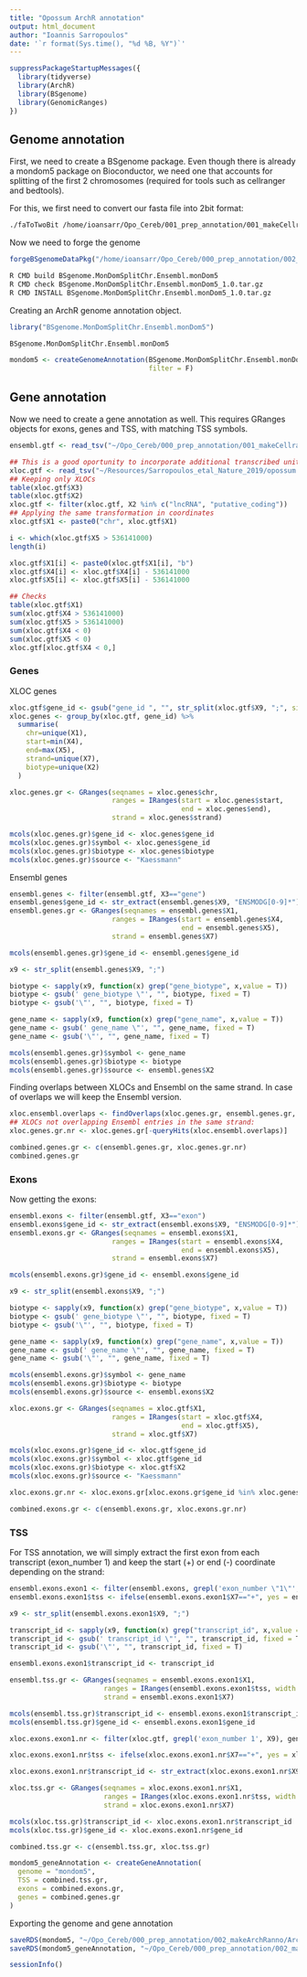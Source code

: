 ```yaml
---
title: "Opossum ArchR annotation"
output: html_document
author: "Ioannis Sarropoulos"
date: '`r format(Sys.time(), "%d %B, %Y")`'
---
```


```r
suppressPackageStartupMessages({
  library(tidyverse)
  library(ArchR)
  library(BSgenome)
  library(GenomicRanges)
})
```

## Genome annotation

First, we need to create a BSgenome package. Even though there is already a mondom5 package on Bioconductor, we need one that accounts for splitting of the first 2 chromosomes (required for tools such as cellranger and bedtools).

For this, we first need to convert our fasta file into 2bit format:

```bash
./faToTwoBit /home/ioansarr/Opo_Cereb/001_prep_annotation/001_makeCellranger/monDom5_splitChr/fasta/genome.fa monDom5_splitChr.2bit
```

Now we need to forge the genome

```r
forgeBSgenomeDataPkg("/home/ioansarr/Opo_Cereb/000_prep_annotation/002_makeArchRanno/monDom5_splitChr_seed")
```

```bash
R CMD build BSgenome.MonDomSplitChr.Ensembl.monDom5
R CMD check BSgenome.MonDomSplitChr.Ensembl.monDom5_1.0.tar.gz
R CMD INSTALL BSgenome.MonDomSplitChr.Ensembl.monDom5_1.0.tar.gz
```

Creating an ArchR genome annotation object.

```r
library("BSgenome.MonDomSplitChr.Ensembl.monDom5")

BSgenome.MonDomSplitChr.Ensembl.monDom5

mondom5 <- createGenomeAnnotation(BSgenome.MonDomSplitChr.Ensembl.monDom5, 
                                  filter = F)
```

## Gene annotation

Now we need to create a gene annotation as well. This requires GRanges objects for exons, genes and TSS, with matching TSS symbols.

```r
ensembl.gtf <- read_tsv("~/Opo_Cereb/000_prep_annotation/001_makeCellranger/monDom.ensembl_splitChr.gtf", col_names = F)

## This is a good oportunity to incorporate additional transcribed units (lncRNAs, pseudogenes) identified in our evodevo study (Sarropoulos et al. 2019)
xloc.gtf <- read_tsv("~/Resources/Sarropoulos_etal_Nature_2019/opossum.final.gtf", col_names = F, col_types = "cccnncccc")
## Keeping only XLOCs
table(xloc.gtf$X3)
table(xloc.gtf$X2)
xloc.gtf <- filter(xloc.gtf, X2 %in% c("lncRNA", "putative_coding"))
## Applying the same transformation in coordinates
xloc.gtf$X1 <- paste0("chr", xloc.gtf$X1)

i <- which(xloc.gtf$X5 > 536141000)
length(i)

xloc.gtf$X1[i] <- paste0(xloc.gtf$X1[i], "b")
xloc.gtf$X4[i] <- xloc.gtf$X4[i] - 536141000
xloc.gtf$X5[i] <- xloc.gtf$X5[i] - 536141000

## Checks
table(xloc.gtf$X1)
sum(xloc.gtf$X4 > 536141000)
sum(xloc.gtf$X5 > 536141000)
sum(xloc.gtf$X4 < 0)
sum(xloc.gtf$X5 < 0)
xloc.gtf[xloc.gtf$X4 < 0,]
```

### Genes

XLOC genes

```r
xloc.gtf$gene_id <- gsub("gene_id ", "", str_split(xloc.gtf$X9, ";", simplify = T)[,1])
xloc.genes <- group_by(xloc.gtf, gene_id) %>%
  summarise(
    chr=unique(X1),
    start=min(X4),
    end=max(X5),
    strand=unique(X7),
    biotype=unique(X2)
  )

xloc.genes.gr <- GRanges(seqnames = xloc.genes$chr,
                         ranges = IRanges(start = xloc.genes$start,
                                          end = xloc.genes$end),
                         strand = xloc.genes$strand)

mcols(xloc.genes.gr)$gene_id <- xloc.genes$gene_id
mcols(xloc.genes.gr)$symbol <- xloc.genes$gene_id
mcols(xloc.genes.gr)$biotype <- xloc.genes$biotype
mcols(xloc.genes.gr)$source <- "Kaessmann"
```

Ensembl genes

```r
ensembl.genes <- filter(ensembl.gtf, X3=="gene")
ensembl.genes$gene_id <- str_extract(ensembl.genes$X9, "ENSMODG[0-9]*")
ensembl.genes.gr <- GRanges(seqnames = ensembl.genes$X1,
                         ranges = IRanges(start = ensembl.genes$X4,
                                          end = ensembl.genes$X5),
                         strand = ensembl.genes$X7)

mcols(ensembl.genes.gr)$gene_id <- ensembl.genes$gene_id

x9 <- str_split(ensembl.genes$X9, ";")

biotype <- sapply(x9, function(x) grep("gene_biotype", x,value = T))
biotype <- gsub(' gene_biotype \"', "", biotype, fixed = T)
biotype <- gsub('\"', "", biotype, fixed = T)

gene_name <- sapply(x9, function(x) grep("gene_name", x,value = T))
gene_name <- gsub(' gene_name \"', "", gene_name, fixed = T)
gene_name <- gsub('\"', "", gene_name, fixed = T)

mcols(ensembl.genes.gr)$symbol <- gene_name
mcols(ensembl.genes.gr)$biotype <- biotype
mcols(ensembl.genes.gr)$source <- ensembl.genes$X2
```

Finding overlaps between XLOCs and Ensembl on the same strand. In case of overlaps we will keep the Ensembl version.

```r
xloc.ensembl.overlaps <- findOverlaps(xloc.genes.gr, ensembl.genes.gr, ignore.strand=FALSE)
## XLOCs not overlapping Ensembl entries in the same strand:
xloc.genes.gr.nr <- xloc.genes.gr[-queryHits(xloc.ensembl.overlaps)]

combined.genes.gr <- c(ensembl.genes.gr, xloc.genes.gr.nr)
combined.genes.gr
```

### Exons

Now getting the exons:

```r
ensembl.exons <- filter(ensembl.gtf, X3=="exon")
ensembl.exons$gene_id <- str_extract(ensembl.exons$X9, "ENSMODG[0-9]*")
ensembl.exons.gr <- GRanges(seqnames = ensembl.exons$X1,
                         ranges = IRanges(start = ensembl.exons$X4,
                                          end = ensembl.exons$X5),
                         strand = ensembl.exons$X7)

mcols(ensembl.exons.gr)$gene_id <- ensembl.exons$gene_id

x9 <- str_split(ensembl.exons$X9, ";")

biotype <- sapply(x9, function(x) grep("gene_biotype", x,value = T))
biotype <- gsub(' gene_biotype \"', "", biotype, fixed = T)
biotype <- gsub('\"', "", biotype, fixed = T)

gene_name <- sapply(x9, function(x) grep("gene_name", x,value = T))
gene_name <- gsub(' gene_name \"', "", gene_name, fixed = T)
gene_name <- gsub('\"', "", gene_name, fixed = T)

mcols(ensembl.exons.gr)$symbol <- gene_name
mcols(ensembl.exons.gr)$biotype <- biotype
mcols(ensembl.exons.gr)$source <- ensembl.exons$X2
```

```r
xloc.exons.gr <- GRanges(seqnames = xloc.gtf$X1,
                         ranges = IRanges(start = xloc.gtf$X4,
                                          end = xloc.gtf$X5),
                         strand = xloc.gtf$X7)

mcols(xloc.exons.gr)$gene_id <- xloc.gtf$gene_id
mcols(xloc.exons.gr)$symbol <- xloc.gtf$gene_id
mcols(xloc.exons.gr)$biotype <- xloc.gtf$X2
mcols(xloc.exons.gr)$source <- "Kaessmann"
```

```r
xloc.exons.gr.nr <- xloc.exons.gr[xloc.exons.gr$gene_id %in% xloc.genes.gr.nr$gene_id]
```

```r
combined.exons.gr <- c(ensembl.exons.gr, xloc.exons.gr.nr)
```

### TSS

For TSS annotation, we will simply extract the first exon from each transcript (exon_number 1) and keep the start (+) or end (-) coordinate depending on the strand:

```r
ensembl.exons.exon1 <- filter(ensembl.exons, grepl('exon_number \"1\"', X9))
ensembl.exons.exon1$tss <- ifelse(ensembl.exons.exon1$X7=="+", yes = ensembl.exons.exon1$X4, no = ensembl.exons.exon1$X5)

x9 <- str_split(ensembl.exons.exon1$X9, ";")

transcript_id <- sapply(x9, function(x) grep("transcript_id", x,value = T))
transcript_id <- gsub(' transcript_id \"', "", transcript_id, fixed = T)
transcript_id <- gsub('\"', "", transcript_id, fixed = T)

ensembl.exons.exon1$transcript_id <- transcript_id

ensembl.tss.gr <- GRanges(seqnames = ensembl.exons.exon1$X1,
                       ranges = IRanges(ensembl.exons.exon1$tss, width = 1),
                       strand = ensembl.exons.exon1$X7)

mcols(ensembl.tss.gr)$transcript_id <- ensembl.exons.exon1$transcript_id
mcols(ensembl.tss.gr)$gene_id <- ensembl.exons.exon1$gene_id
```

```r
xloc.exons.exon1.nr <- filter(xloc.gtf, grepl('exon_number 1', X9), gene_id %in% xloc.genes.gr.nr$gene_id)

xloc.exons.exon1.nr$tss <- ifelse(xloc.exons.exon1.nr$X7=="+", yes = xloc.exons.exon1.nr$X4, no = xloc.exons.exon1.nr$X5)

xloc.exons.exon1.nr$transcript_id <- str_extract(xloc.exons.exon1.nr$X9, "Opo_TCONS_[0-9]*")

xloc.tss.gr <- GRanges(seqnames = xloc.exons.exon1.nr$X1,
                       ranges = IRanges(xloc.exons.exon1.nr$tss, width = 1),
                       strand = xloc.exons.exon1.nr$X7)

mcols(xloc.tss.gr)$transcript_id <- xloc.exons.exon1.nr$transcript_id
mcols(xloc.tss.gr)$gene_id <- xloc.exons.exon1.nr$gene_id

```

```r
combined.tss.gr <- c(ensembl.tss.gr, xloc.tss.gr)
```

```r
mondom5_geneAnnotation <- createGeneAnnotation(
  genome = "mondom5",
  TSS = combined.tss.gr, 
  exons = combined.exons.gr, 
  genes = combined.genes.gr
)
```

Exporting the genome and gene annotation

```r
saveRDS(mondom5, "~/Opo_Cereb/000_prep_annotation/002_makeArchRanno/ArcR_monDom5_splitChr_genomeAnnotation.rds")
saveRDS(mondom5_geneAnnotation, "~/Opo_Cereb/000_prep_annotation/002_makeArchRanno/ArcR_monDom5_splitChr_ens96andXLOCs_geneAnnotation.rds")
```

```r
sessionInfo()
```

